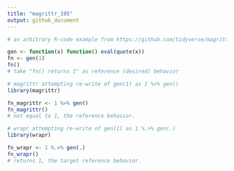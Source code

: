 ```yaml
---
title: "magrittr_195"
output: github_document
---
```


```r
# an arbitrary R-code example from https://github.com/tidyverse/magrittr/issues/195

gen <- function(x) function() eval(quote(x))
fn <- gen(1)
fn()
# take "fn() returns 1" as reference (desired) behavior

```


```r
# magrittr attempting re-write of gen(1) as 1 %>% gen()
library(magrittr)

fn_magrittr <- 1 %>% gen()
fn_magrittr()
# not equal to 1, the reference behavior.

```

```r
# wrapr attempting re-write of gen(1) as 1 %.>% gen(.)
library(wrapr)

fn_wrapr <- 1 %.>% gen(.)
fn_wrapr()
# returns 1, the target reference behavior.
```
